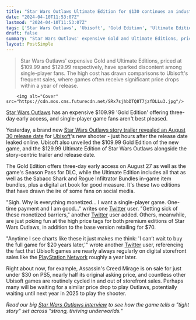 ```yaml
---
title: "Star Wars Outlaws Ultimate Edition for $130 continues an industry trend of paying lofty sums for early access, and players don’t like it: “Why is everything monetized”"
date: "2024-04-10T11:53:07Z"
lastmod: "2024-04-10T11:53:07Z"
tags: ['Star Wars Outlaws', 'Ubisoft', 'Gold Edition', 'Ultimate Edition', 'Twitter', 'PlayStation Network', "Assassin's Creed Mirage"]
draft: false
summary: "Star Wars Outlaws' expensive Gold and Ultimate Editions, priced at $109.99 and $129.99 respectively, have sparked discontent among single-player fans. The high cost has drawn comparisons to Ubisoft's frequent sales, where games often receive significant price drops within a year of release."
layout: PostSimple
---
```

> Star Wars Outlaws' expensive Gold and Ultimate Editions, priced at $109.99 and $129.99 respectively, have sparked discontent among single-player fans. The high cost has drawn comparisons to Ubisoft's frequent sales, where games often receive significant price drops within a year of release.


        <img alt="Cover" src="https://cdn.mos.cms.futurecdn.net/SRx7sjhbDTQ8T7jzfDLLu3.jpg"/>
        
[Star Wars Outlaws](https://www.gamesradar.com/star-wars-outlaws-guide/) has an expensive $109.99 'Gold Edition' offering three-day early access, and single-player game fans aren't best pleased.

Yesterday, a brand new [Star Wars Outlaws story trailer revealed an August 30 release date](https://www.gamesradar.com/star-wars-outlaws-release-date-trailer/) for [Ubisoft](https://www.gamesradar.com/uk/tag/ubisoft/)'s new shooter - just hours after the release date leaked online. Ubisoft also unveiled the $109.99 Gold Edition of the new game, and the $129.99 Ultimate Edition of Star Wars Outlaws alongside the story-centric trailer and release date.

The Gold Edition offers three-day early access on August 27 as well as the game's Season Pass for DLC, while the Ultimate Edition includes all that as well as the Sabacc Shark and Rogue Infiltrator Bundles in-game item bundles, plus a digital art book for good measure. It's these two editions that have drawn the ire of some fans on social media.

"Sigh. Why is everything monetized... I want a single-player game. One-time payment and I am good..." writes one [Twitter](https://twitter.com/_Deathtrooper__/status/1777696509439455237?t=qpKzpw0IKrMCrG3yHfhBKw&s=19) user. "Getting sick of these monetized barriers," another [Twitter](https://twitter.com/BobWulff/status/1777779501411324111?t=pvNivKLmrJdQ4MuQJWOTvw&s=19) user added. Others, meanwhile, are just poking fun at the high price tags for both premium editions of Star Wars Outlaws, in addition to the base version retailing for $70.

"Anytime I see charts like these it just makes me think: 'I can’t wait to buy the full game for $20 years later,'" wrote another [Twitter](https://twitter.com/Helexzura/status/1777782609105277181?t=596z8Ng2SDFH_DdFh_zicA&s=19) user, referencing the fact that Ubisoft games are nearly always regularly on digital storefront sales like the [PlayStation Network](https://www.gamesradar.com/uk/tag/playstation-network/) roughly a year later. 

Right about now, for example, Assassin's Creed Mirage is on sale for just under $30 on PS5, nearly half its original asking price, and countless other Ubisoft games are routinely cycled in and out of storefront sales. Perhaps many will be waiting for a similar price drop to play Outlaws, potentially waiting until next year in 2025 to play the shooter.

*Read our big *[<em>Star Wars Outlaws interview</em>](https://www.gamesradar.com/star-wars-outlaws-tells-a-tight-story-across-specific-locations-with-strong-thriving-underworlds-but-your-reputation-could-change-everything/)* to see how the game tells a "tight story" set across "strong, thriving underworlds."*
        